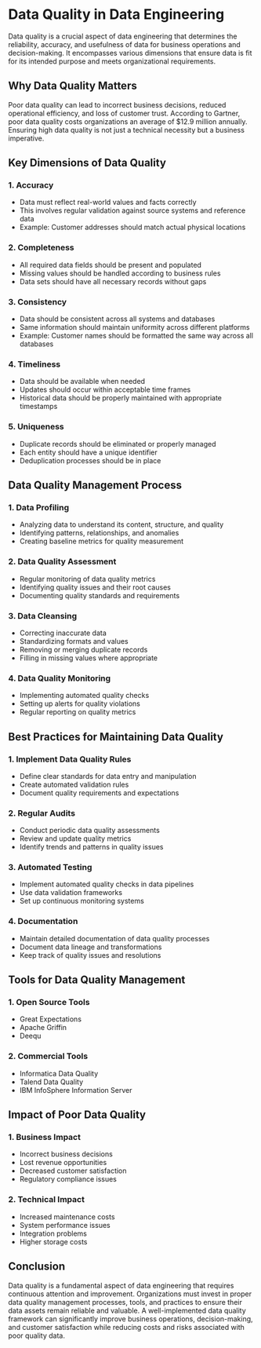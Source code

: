 # Data Quality in Data Engineering

Data quality is a crucial aspect of data engineering that determines the reliability, accuracy, and usefulness of data for business operations and decision-making. It encompasses various dimensions that ensure data is fit for its intended purpose and meets organizational requirements.

## Why Data Quality Matters

Poor data quality can lead to incorrect business decisions, reduced operational efficiency, and loss of customer trust. According to Gartner, poor data quality costs organizations an average of $12.9 million annually. Ensuring high data quality is not just a technical necessity but a business imperative.

## Key Dimensions of Data Quality

### 1. Accuracy
* Data must reflect real-world values and facts correctly
* This involves regular validation against source systems and reference data
* Example: Customer addresses should match actual physical locations

### 2. Completeness
* All required data fields should be present and populated
* Missing values should be handled according to business rules
* Data sets should have all necessary records without gaps

### 3. Consistency
* Data should be consistent across all systems and databases
* Same information should maintain uniformity across different platforms
* Example: Customer names should be formatted the same way across all databases

### 4. Timeliness
* Data should be available when needed
* Updates should occur within acceptable time frames
* Historical data should be properly maintained with appropriate timestamps

### 5. Uniqueness
* Duplicate records should be eliminated or properly managed
* Each entity should have a unique identifier
* Deduplication processes should be in place

## Data Quality Management Process

### 1. Data Profiling
* Analyzing data to understand its content, structure, and quality
* Identifying patterns, relationships, and anomalies
* Creating baseline metrics for quality measurement

### 2. Data Quality Assessment
* Regular monitoring of data quality metrics
* Identifying quality issues and their root causes
* Documenting quality standards and requirements

### 3. Data Cleansing
* Correcting inaccurate data
* Standardizing formats and values
* Removing or merging duplicate records
* Filling in missing values where appropriate

### 4. Data Quality Monitoring
* Implementing automated quality checks
* Setting up alerts for quality violations
* Regular reporting on quality metrics

## Best Practices for Maintaining Data Quality

### 1. Implement Data Quality Rules
* Define clear standards for data entry and manipulation
* Create automated validation rules
* Document quality requirements and expectations

### 2. Regular Audits
* Conduct periodic data quality assessments
* Review and update quality metrics
* Identify trends and patterns in quality issues

### 3. Automated Testing
* Implement automated quality checks in data pipelines
* Use data validation frameworks
* Set up continuous monitoring systems

### 4. Documentation
* Maintain detailed documentation of data quality processes
* Document data lineage and transformations
* Keep track of quality issues and resolutions

## Tools for Data Quality Management

### 1. Open Source Tools
* Great Expectations
* Apache Griffin
* Deequ

### 2. Commercial Tools
* Informatica Data Quality
* Talend Data Quality
* IBM InfoSphere Information Server

## Impact of Poor Data Quality

### 1. Business Impact
* Incorrect business decisions
* Lost revenue opportunities
* Decreased customer satisfaction
* Regulatory compliance issues

### 2. Technical Impact
* Increased maintenance costs
* System performance issues
* Integration problems
* Higher storage costs

## Conclusion

Data quality is a fundamental aspect of data engineering that requires continuous attention and improvement. Organizations must invest in proper data quality management processes, tools, and practices to ensure their data assets remain reliable and valuable. A well-implemented data quality framework can significantly improve business operations, decision-making, and customer satisfaction while reducing costs and risks associated with poor quality data.